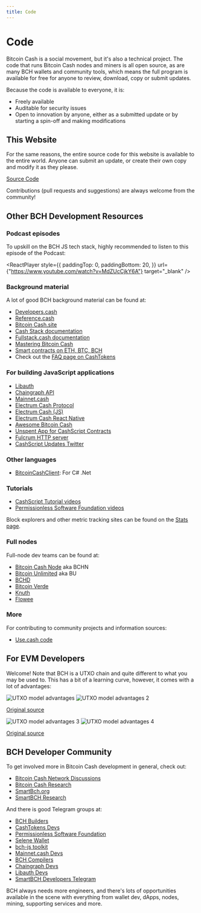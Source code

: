 ```yaml
---
title: Code
---
```



# Code

Bitcoin Cash is a social movement, but it's also a technical project. The code that runs Bitcoin Cash nodes and miners is all open source, as are many BCH wallets and community tools, which means the full program is available for free for anyone to review, download, copy or submit updates.

Because the code is available to everyone, it is:

- Freely available
- Auditable for security issues
- Open to innovation by anyone, either as a submitted update or by starting a spin-off and making modifications

## This Website

For the same reasons, the entire source code for this website is available to the entire world. Anyone can submit an update, or create their own copy and modify it as they please.

[Source Code](https://github.com/JeremyEllingham/bitcoincashpodcast-v2)

Contributions (pull requests and suggestions) are always welcome from the community!

## Other BCH Development Resources

### Podcast episodes

To upskill on the BCH JS tech stack, highly recommended to listen to this episode of the Podcast:

<ReactPlayer
  style={{
    paddingTop: 0,
    paddingBottom: 20,
  }}
  url={"https://www.youtube.com/watch?v=MdZUcCjkY6A"}
  target="_blank"
/>

### Background material

A lot of good BCH background material can be found at:

- [Developers.cash](https://developers.cash/)
- [Reference.cash](https://reference.cash/)
- [Bitcoin Cash.site](https://bitcoincashsite.com/build/)
- [Cash Stack documentation](https://permissionless-software-foundation.github.io/cashstack.info/)
- [Fullstack.cash documentation](https://fullstack.cash/documentation/)
- [Mastering Bitcoin Cash](https://zh.thedev.id/mastering-bitcoin-cash/)
- [Smart contracts on ETH, BTC, BCH](https://kalis.me/smart-contracts-eth-btc-bch/)
- Check out the [FAQ page on CashTokens](/faqs/Tech/what-is-cashtokens)

### For building JavaScript applications

- [Libauth](https://github.com/bitauth/libauth)
- [Chaingraph API](https://chaingraph.cash/)
- [Mainnet.cash](https://mainnet.cash/)
- [Electrum Cash Protocol](https://bitcoincash.network/electrum/protocol-methods.html#blockchain-address-get-history)
- [Electrum Cash (JS)](https://gitlab.com/GeneralProtocols/electrum-cash/library)
- [Electrum Cash React Native](https://gitlab.com/SicutDominus/electrum-cash-react-native)
- [Awesome Bitcoin Cash](https://github.com/2qx/awesome-bitcoin-cash)
- [Unspent App for CashScript Contracts](https://unspent.app/)
- [Fulcrum HTTP server](https://github.com/mainnet-pat/fulcrum-http)
- [CashScript Updates Twitter](https://twitter.com/CashScriptBCH)

### Other languages

- [BitcoinCashClient](https://github.com/david-shattuck/BitcoinCashClient): For C# .Net

### Tutorials

- [CashScript Tutorial videos](https://www.youtube.com/watch?v=uzzUEQSKTh4)
- [Permissionless Software Foundation videos](https://www.youtube.com/@permissionlesssoftwarefoun3626)

Block explorers and other metric tracking sites can be found on the [Stats page](/stats#on-chain-bch-data).

### Full nodes

Full-node dev teams can be found at:

- [Bitcoin Cash Node](https://bitcoincashnode.org/en/) aka BCHN
- [Bitcoin Unlimited](https://www.bitcoinunlimited.info/) aka BU
- [BCHD](https://bchd.cash/)
- [Bitcoin Verde](https://bitcoinverde.org/)
- [Knuth](https://github.com/k-nuth/kth)
- [Flowee](https://flowee.org/)

### More

For contributing to community projects and information sources:

- [Use.cash code](https://github.com/marcfalzon/usecash)

## For EVM Developers

Welcome! Note that BCH is a UTXO chain and quite different to what you may be used to. This has a bit of a learning curve, however, it comes with a lot of advantages:

<img src={forEVMdevs1Url} alt="UTXO model advantages" />

<img src={forEVMdevs2Url} alt="UTXO model advantages 2" />

[Original source](https://twitter.com/bitjson/status/1658158652870598656)

<img src={forEVMdevs3Url} alt="UTXO model advantages 3" />

<img src={forEVMdevs4Url} alt="UTXO model advantages 4" />

[Original source](https://twitter.com/nikzh/status/1658437566859735042)

## BCH Developer Community

To get involved more in Bitcoin Cash development in general, check out:

- [Bitcoin Cash Network Discussions](https://bitcoincashnetworkdiscussions.org/)
- [Bitcoin Cash Research](https://bitcoincashresearch.org/)
- [SmartBch.org](https://smartbch.org/)
- [SmartBCH Research](https://research.smartbch.org/)

And there is good Telegram groups at:

- [BCH Builders](https://t.me/bchbuilders)
- [CashTokens Devs](https://t.me/cashtoken_devs)
- [Permissionless Software Foundation](https://t.me/permissionless_software)
- [Selene Wallet](https://t.me/SeleneWallet)
- [bch-js toolkit](https://t.me/bch_js_toolkit)
- [Mainnet.cash Devs](https://t.me/mainnetcash)
- [BCH Compilers](https://t.me/bch_compilers)
- [Chaingraph Devs](https://t.me/chaingraph_dev)
- [Libauth Devs](https://t.me/libauth_devs)
- [SmartBCH Developers Telegram](https://t.me/smartbchdevelopers)

BCH always needs more engineers, and there's lots of opportunities available in the scene with everything from wallet dev, dApps, nodes, mining, supporting services and more.
